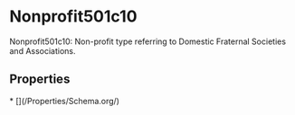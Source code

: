 # Nonprofit501c10

Nonprofit501c10: Non-profit type referring to Domestic Fraternal Societies and Associations.

## Properties

<Grid>
* [](/Properties/Schema.org/)

</Grid>

